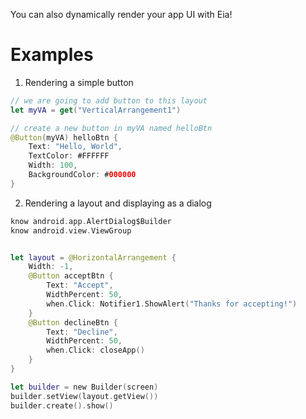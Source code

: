 You can also dynamically render your app UI with Eia!

# Examples

1. Rendering a simple button

```swift copy
// we are going to add button to this layout
let myVA = get("VerticalArrangement1")

// create a new button in myVA named helloBtn
@Button(myVA) helloBtn {
    Text: "Hello, World",
    TextColor: #FFFFFF
    Width: 100,
    BackgroundColor: #000000
}
```

2. Rendering a layout and displaying as a dialog

```swift copy
know android.app.AlertDialog$Builder
know android.view.ViewGroup


let layout = @HorizontalArrangement {
    Width: -1,
    @Button acceptBtn {
        Text: "Accept",
        WidthPercent: 50,
        when.Click: Notifier1.ShowAlert("Thanks for accepting!")
    }
    @Button declineBtn {
        Text: "Decline",
        WidthPercent: 50,
        when.Click: closeApp()
    }
}

let builder = new Builder(screen)
builder.setView(layout.getView())
builder.create().show()
```